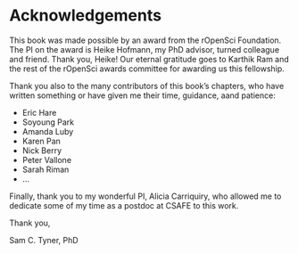 # Acknowledgements {-}

This book was made possible by an award from the rOpenSci Foundation. The PI on the award is Heike Hofmann, my PhD advisor, turned colleague and friend. Thank you, Heike! Our eternal gratitude goes to Karthik Ram and the rest of the rOpenSci awards committee for awarding us this fellowship. 

Thank you also to the many contributors of this book's chapters, who have written something or have given me their time, guidance, aand patience: 

- Eric Hare 
- Soyoung Park
- Amanda Luby
- Karen Pan
- Nick Berry
- Peter Vallone
- Sarah Riman
- ...

Finally, thank you to my wonderful PI, Alicia Carriquiry, who allowed me to dedicate some of my time as a postdoc at CSAFE to this work. 

Thank you,

Sam C. Tyner, PhD
